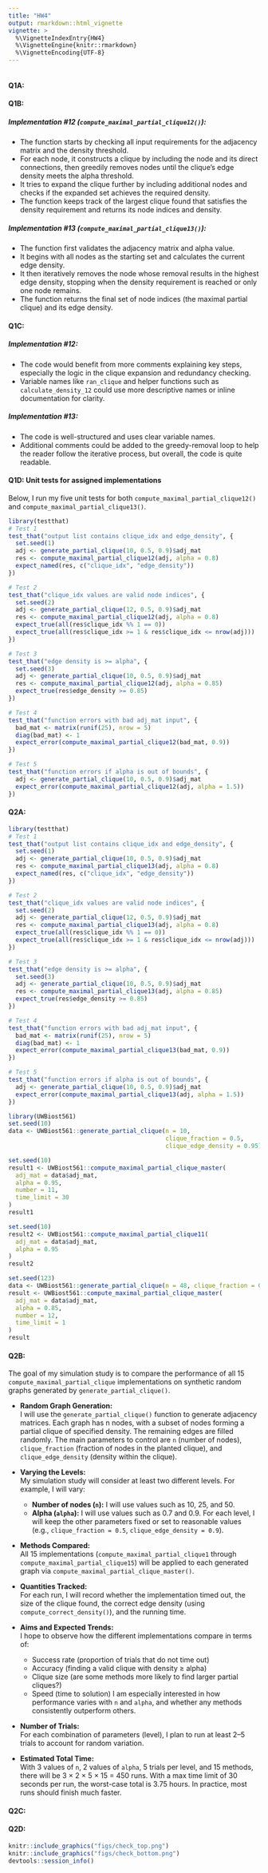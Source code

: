 ```yaml
---
title: "HW4"
output: rmarkdown::html_vignette
vignette: >
  %\VignetteIndexEntry{HW4}
  %\VignetteEngine{knitr::rmarkdown}
  %\VignetteEncoding{UTF-8}
---
```


```r

```

#### Q1A:

#### Q1B:

##### Implementation #12 (`compute_maximal_partial_clique12()`):

-   The function starts by checking all input requirements for the adjacency matrix and the density threshold.
-   For each node, it constructs a clique by including the node and its direct connections, then greedily removes nodes until the clique's edge density meets the alpha threshold.
-   It tries to expand the clique further by including additional nodes and checks if the expanded set achieves the required density.
-   The function keeps track of the largest clique found that satisfies the density requirement and returns its node indices and density.

##### Implementation #13 (`compute_maximal_partial_clique13()`):

-   The function first validates the adjacency matrix and alpha value.
-   It begins with all nodes as the starting set and calculates the current edge density.
-   It then iteratively removes the node whose removal results in the highest edge density, stopping when the density requirement is reached or only one node remains.
-   The function returns the final set of node indices (the maximal partial clique) and its edge density.

#### Q1C:

##### Implementation #12:

-   The code would benefit from more comments explaining key steps, especially the logic in the clique expansion and redundancy checking.
-   Variable names like `ran_clique` and helper functions such as `calculate_density_12` could use more descriptive names or inline documentation for clarity.

##### Implementation #13:

-   The code is well-structured and uses clear variable names.
-   Additional comments could be added to the greedy-removal loop to help the reader follow the iterative process, but overall, the code is quite readable.

#### Q1D: Unit tests for assigned implementations

Below, I run my five unit tests for both `compute_maximal_partial_clique12()` and `compute_maximal_partial_clique13()`.

```r
library(testthat)
# Test 1
test_that("output list contains clique_idx and edge_density", {
  set.seed(1)
  adj <- generate_partial_clique(10, 0.5, 0.9)$adj_mat
  res <- compute_maximal_partial_clique12(adj, alpha = 0.8)
  expect_named(res, c("clique_idx", "edge_density"))
})

# Test 2
test_that("clique_idx values are valid node indices", {
  set.seed(2)
  adj <- generate_partial_clique(12, 0.5, 0.9)$adj_mat
  res <- compute_maximal_partial_clique12(adj, alpha = 0.8)
  expect_true(all(res$clique_idx %% 1 == 0))
  expect_true(all(res$clique_idx >= 1 & res$clique_idx <= nrow(adj)))
})

# Test 3
test_that("edge density is >= alpha", {
  set.seed(3)
  adj <- generate_partial_clique(10, 0.5, 0.9)$adj_mat
  res <- compute_maximal_partial_clique12(adj, alpha = 0.85)
  expect_true(res$edge_density >= 0.85)
})

# Test 4
test_that("function errors with bad adj_mat input", {
  bad_mat <- matrix(runif(25), nrow = 5)
  diag(bad_mat) <- 1
  expect_error(compute_maximal_partial_clique12(bad_mat, 0.9))
})

# Test 5
test_that("function errors if alpha is out of bounds", {
  adj <- generate_partial_clique(10, 0.5, 0.9)$adj_mat
  expect_error(compute_maximal_partial_clique12(adj, alpha = 1.5))
})

```

#### Q2A:

```r
library(testthat)
# Test 1
test_that("output list contains clique_idx and edge_density", {
  set.seed(1)
  adj <- generate_partial_clique(10, 0.5, 0.9)$adj_mat
  res <- compute_maximal_partial_clique13(adj, alpha = 0.8)
  expect_named(res, c("clique_idx", "edge_density"))
})

# Test 2
test_that("clique_idx values are valid node indices", {
  set.seed(2)
  adj <- generate_partial_clique(12, 0.5, 0.9)$adj_mat
  res <- compute_maximal_partial_clique13(adj, alpha = 0.8)
  expect_true(all(res$clique_idx %% 1 == 0))
  expect_true(all(res$clique_idx >= 1 & res$clique_idx <= nrow(adj)))
})

# Test 3
test_that("edge density is >= alpha", {
  set.seed(3)
  adj <- generate_partial_clique(10, 0.5, 0.9)$adj_mat
  res <- compute_maximal_partial_clique13(adj, alpha = 0.85)
  expect_true(res$edge_density >= 0.85)
})

# Test 4
test_that("function errors with bad adj_mat input", {
  bad_mat <- matrix(runif(25), nrow = 5)
  diag(bad_mat) <- 1
  expect_error(compute_maximal_partial_clique13(bad_mat, 0.9))
})

# Test 5
test_that("function errors if alpha is out of bounds", {
  adj <- generate_partial_clique(10, 0.5, 0.9)$adj_mat
  expect_error(compute_maximal_partial_clique13(adj, alpha = 1.5))
})
```

```r
library(UWBiost561)
set.seed(10)
data <- UWBiost561::generate_partial_clique(n = 10, 
                                            clique_fraction = 0.5,
                                            clique_edge_density = 0.95)

set.seed(10)
result1 <- UWBiost561::compute_maximal_partial_clique_master(
  adj_mat = data$adj_mat, 
  alpha = 0.95, 
  number = 11, 
  time_limit = 30
)
result1

set.seed(10)
result2 <- UWBiost561::compute_maximal_partial_clique11(
  adj_mat = data$adj_mat, 
  alpha = 0.95
)
result2

```

```r
set.seed(123)
data <- UWBiost561::generate_partial_clique(n = 48, clique_fraction = 0.7, clique_edge_density = 0.85)
result <- UWBiost561::compute_maximal_partial_clique_master(
  adj_mat = data$adj_mat, 
  alpha = 0.85, 
  number = 12,   
  time_limit = 1 
)
result

```

#### Q2B:

The goal of my simulation study is to compare the performance of all 15 `compute_maximal_partial_clique` implementations on synthetic random graphs generated by `generate_partial_clique()`.

-   **Random Graph Generation:**\
    I will use the `generate_partial_clique()` function to generate adjacency matrices. Each graph has n nodes, with a subset of nodes forming a partial clique of specified density. The remaining edges are filled randomly. The main parameters to control are `n` (number of nodes), `clique_fraction` (fraction of nodes in the planted clique), and `clique_edge_density` (density within the clique).

-   **Varying the Levels:**\
    My simulation study will consider at least two different levels. For example, I will vary:

    -   **Number of nodes (`n`):** I will use values such as 10, 25, and 50.
    -   **Alpha (`alpha`):** I will use values such as 0.7 and 0.9. For each level, I will keep the other parameters fixed or set to reasonable values (e.g., `clique_fraction = 0.5`, `clique_edge_density = 0.9`).

-   **Methods Compared:**\
    All 15 implementations (`compute_maximal_partial_clique1` through `compute_maximal_partial_clique15`) will be applied to each generated graph via `compute_maximal_partial_clique_master()`.

-   **Quantities Tracked:**\
    For each run, I will record whether the implementation timed out, the size of the clique found, the correct edge density (using `compute_correct_density()`), and the running time.

-   **Aims and Expected Trends:**\
    I hope to observe how the different implementations compare in terms of:

    -   Success rate (proportion of trials that do not time out)
    -   Accuracy (finding a valid clique with density ≥ alpha)
    -   Clique size (are some methods more likely to find larger partial cliques?)
    -   Speed (time to solution) I am especially interested in how performance varies with `n` and `alpha`, and whether any methods consistently outperform others.

-   **Number of Trials:**\
    For each combination of parameters (level), I plan to run at least 2–5 trials to account for random variation.

-   **Estimated Total Time:**\
    With 3 values of `n`, 2 values of `alpha`, 5 trials per level, and 15 methods, there will be 3 × 2 × 5 × 15 = 450 runs. With a max time limit of 30 seconds per run, the worst-case total is 3.75 hours. In practice, most runs should finish much faster.


#### Q2C:


#### Q2D:


```r

knitr::include_graphics("figs/check_top.png")
knitr::include_graphics("figs/check_bottom.png")
devtools::session_info()

```